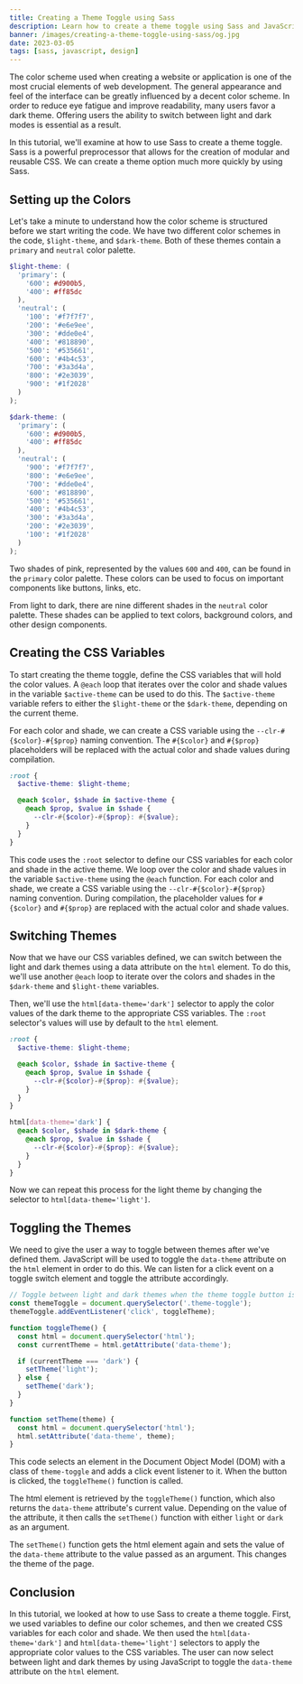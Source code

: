 ```yaml
---
title: Creating a Theme Toggle using Sass
description: Learn how to create a theme toggle using Sass and JavaScript to allow users to switch between light and dark themes on your website or application.
banner: /images/creating-a-theme-toggle-using-sass/og.jpg
date: 2023-03-05
tags: [sass, javascript, design]
---
```


The color scheme used when creating a website or application is one of the most crucial elements of web development. The general appearance and feel of the interface can be greatly influenced by a decent color scheme. In order to reduce eye fatigue and improve readability, many users favor a dark theme. Offering users the ability to switch between light and dark modes is essential as a result.

In this tutorial, we'll examine at how to use Sass to create a theme toggle. Sass is a powerful preprocessor that allows for the creation of modular and reusable CSS. We can create a theme option much more quickly by using Sass.

## Setting up the Colors

Let's take a minute to understand how the color scheme is structured before we start writing the code. We have two different color schemes in the code, `$light-theme`, and `$dark-theme`. Both of these themes contain a `primary` and `neutral` color palette.

```scss:scss/abstracts/_colors.scss
$light-theme: (
  'primary': (
    '600': #d900b5,
    '400': #ff85dc
  ),
  'neutral': (
    '100': '#f7f7f7',
    '200': '#e6e9ee',
    '300': '#dde0e4',
    '400': '#818890',
    '500': '#535661',
    '600': '#4b4c53',
    '700': '#3a3d4a',
    '800': '#2e3039',
    '900': '#1f2028'
  )
);

$dark-theme: (
  'primary': (
    '600': #d900b5,
    '400': #ff85dc
  ),
  'neutral': (
    '900': '#f7f7f7',
    '800': '#e6e9ee',
    '700': '#dde0e4',
    '600': '#818890',
    '500': '#535661',
    '400': '#4b4c53',
    '300': '#3a3d4a',
    '200': '#2e3039',
    '100': '#1f2028'
  )
);
```

Two shades of pink, represented by the values `600` and `400`, can be found in the `primary` color palette. These colors can be used to focus on important components like buttons, links, etc.

From light to dark, there are nine different shades in the `neutral` color palette. These shades can be applied to text colors, background colors, and other design components.

## Creating the CSS Variables

To start creating the theme toggle, define the CSS variables that will hold the color values. A `@each` loop that iterates over the color and shade values in the variable `$active-theme` can be used to do this. The `$active-theme` variable refers to either the `$light-theme` or the `$dark-theme`, depending on the current theme.

For each color and shade, we can create a CSS variable using the `--clr-#{$color}-#{$prop}` naming convention. The `#{$color}` and `#{$prop}` placeholders will be replaced with the actual color and shade values during compilation.

```scss:scss/base/_root.scss
:root {
  $active-theme: $light-theme;

  @each $color, $shade in $active-theme {
    @each $prop, $value in $shade {
      --clr-#{$color}-#{$prop}: #{$value};
    }
  }
}
```

This code uses the `:root` selector to define our CSS variables for each color and shade in the active theme. We loop over the color and shade values in the variable `$active-theme` using the `@each` function. For each color and shade, we create a CSS variable using the `--clr-#{$color}-#{$prop}` naming convention. During compilation, the placeholder values for `#{$color}` and `#{$prop}` are replaced with the actual color and shade values.

## Switching Themes

Now that we have our CSS variables defined, we can switch between the light and dark themes using a data attribute on the `html` element. To do this, we'll use another `@each` loop to iterate over the colors and shades in the `$dark-theme` and `$light-theme` variables.

Then, we'll use the `html[data-theme='dark']` selector to apply the color values of the dark theme to the appropriate CSS variables. The `:root` selector's values will use by default to the `html` element.

```scss:scss/base/_root.scss
:root {
  $active-theme: $light-theme;

  @each $color, $shade in $active-theme {
    @each $prop, $value in $shade {
      --clr-#{$color}-#{$prop}: #{$value};
    }
  }
}

html[data-theme='dark'] {
  @each $color, $shade in $dark-theme {
    @each $prop, $value in $shade {
      --clr-#{$color}-#{$prop}: #{$value};
    }
  }
}
```

Now we can repeat this process for the light theme by changing the selector to `html[data-theme='light']`.

## Toggling the Themes

We need to give the user a way to toggle between themes after we've defined them. JavaScript will be used to toggle the `data-theme` attribute on the `html` element in order to do this. We can listen for a click event on a toggle switch element and toggle the attribute accordingly.

```js
// Toggle between light and dark themes when the theme toggle button is clicked
const themeToggle = document.querySelector('.theme-toggle');
themeToggle.addEventListener('click', toggleTheme);

function toggleTheme() {
  const html = document.querySelector('html');
  const currentTheme = html.getAttribute('data-theme');

  if (currentTheme === 'dark') {
    setTheme('light');
  } else {
    setTheme('dark');
  }
}

function setTheme(theme) {
  const html = document.querySelector('html');
  html.setAttribute('data-theme', theme);
}
```

This code selects an element in the Document Object Model (DOM) with a class of `theme-toggle` and adds a click event listener to it. When the button is clicked, the `toggleTheme()` function is called.

The html element is retrieved by the `toggleTheme()` function, which also returns the `data-theme` attribute's current value. Depending on the value of the attribute, it then calls the `setTheme()` function with either `light` or `dark` as an argument.

The `setTheme()` function gets the html element again and sets the value of the `data-theme` attribute to the value passed as an argument. This changes the theme of the page.

## Conclusion

In this tutorial, we looked at how to use Sass to create a theme toggle. First, we used variables to define our color schemes, and then we created CSS variables for each color and shade. We then used the `html[data-theme='dark']` and `html[data-theme='light']` selectors to apply the appropriate color values to the CSS variables. The user can now select between light and dark themes by using JavaScript to toggle the `data-theme` attribute on the `html` element.
